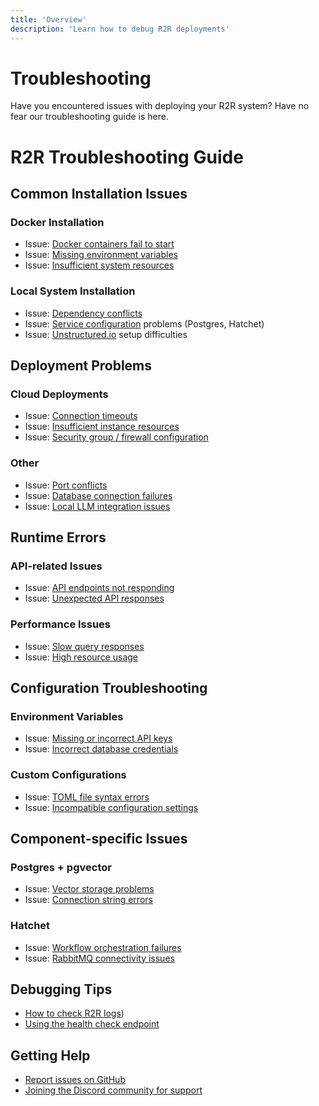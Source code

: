 ```yaml
---
title: 'Overview'
description: 'Learn how to debug R2R deployments'
---
```


# Troubleshooting

Have you encountered issues with deploying your R2R system? Have no fear our troubleshooting guide is here.

# R2R Troubleshooting Guide

## Common Installation Issues

### Docker Installation
- Issue: [Docker containers fail to start](/documentation/deployment/troubleshooting/docker)
- Issue: [Missing environment variables](/documentation/deployment/troubleshooting/environment)
- Issue: [Insufficient system resources](documentation/deployment/troubleshooting/resources)

### Local System Installation
- Issue: [Dependency conflicts](/documentation/deployment/troubleshooting/dependencies)
- Issue: [Service configuration](/documentation/deployment/troubleshooting/services) problems (Postgres, Hatchet)
- Issue: [Unstructured.io](/documentation/deployment/troubleshooting/unstructured) setup difficulties

## Deployment Problems

### Cloud Deployments
- Issue: [Connection timeouts](/documentation/deployment/troubleshooting/timeouts)
- Issue: [Insufficient instance resources](/documentation/deployment/troubleshooting/insufficient_resources)
- Issue: [Security group / firewall configuration](/documentation/deployment/troubleshooting/firewall)

### Other
- Issue: [Port conflicts](/documentation/deployment/troubleshooting/port_conflicts)
- Issue: [Database connection failures](/documentation/deployment/troubleshooting/database)
- Issue: [Local LLM integration issues](/documentation/deployment/troubleshooting/local_llm)

## Runtime Errors

### API-related Issues
- Issue: [API endpoints not responding](/documentation/deployment/troubleshooting/api_connections)
- Issue: [Unexpected API responses](/documentation/deployment/troubleshooting/api_responses)

### Performance Issues
- Issue: [Slow query responses](/documentation/deployment/troubleshooting/slow_queries)
- Issue: [High resource usage](/documentation/deployment/troubleshooting/high_usage)

## Configuration Troubleshooting

### Environment Variables
- Issue: [Missing or incorrect API keys](/documentation/deployment/troubleshooting/missing_keys)
- Issue: [Incorrect database credentials](/documentation/deployment/troubleshooting/incorrect_credentials)

### Custom Configurations
- Issue: [TOML file syntax errors](/documentation/deployment/troubleshooting/toml_errors)
- Issue: [Incompatible configuration settings](/documentation/deployment/troubleshooting/bad_configuration)

## Component-specific Issues

### Postgres + pgvector
- Issue: [Vector storage problems](/documentation/deployment/troubleshooting/vector_store_issues)
- Issue: [Connection string errors](/documentation/deployment/troubleshooting/connection_strings)

### Hatchet
- Issue: [Workflow orchestration failures](/documentation/deployment/troubleshooting/workflows)
- Issue: [RabbitMQ connectivity issues](/documentation/deployment/troubleshooting/rabbit_mq)

## Debugging Tips

- [How to check R2R logs](/documentation/deployment/troubleshooting/r2r_logs))
- [Using the health check endpoint](r2r_health)

## Getting Help

- [Report issues on GitHub](https://github.com/SciPhi-AI/R2R/issues)
- [Joining the Discord community for support](https://discord.gg/p6KqD2kjtB)

